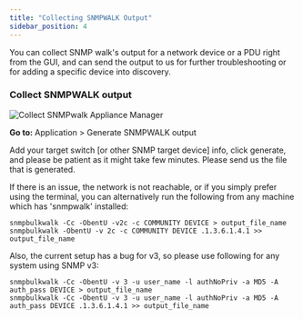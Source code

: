 ```yaml
---
title: "Collecting SNMPWALK Output"
sidebar_position: 4
---
```


You can collect SNMP walk's output for a network device or a PDU right from the GUI, and can send the output to us for further troubleshooting or for adding a specific device into discovery.

### Collect SNMPWALK output

![Collect SNMPwalk Appliance Manager](/assets/images/generate_SNMPwalk.png)

**Go to:** Application > Generate SNMPWALK output

Add your target switch \[or other SNMP target device\] info, click generate, and please be patient as it might take few minutes. Please send us the file that is generated.

If there is an issue, the network is not reachable, or if you simply prefer using the terminal, you can alternatively run the following from any machine which has 'snmpwalk' installed:

```
snmpbulkwalk -Cc -ObentU -v2c -c COMMUNITY DEVICE > output_file_name
snmpbulkwalk -ObentU -v 2c -c COMMUNITY DEVICE .1.3.6.1.4.1 >> output_file_name
```

Also, the current setup has a bug for v3, so please use following for any system using SNMP v3:

```
snmpbulkwalk -Cc -ObentU -v 3 -u user_name -l authNoPriv -a MD5 -A auth_pass DEVICE > output_file_name
snmpbulkwalk -Cc -ObentU -v 3 -u user_name -l authNoPriv -a MD5 -A auth_pass DEVICE .1.3.6.1.4.1 >> output_file_name
```
